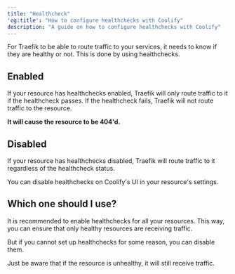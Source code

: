 ```yaml
---
title: "Healthcheck"
'og:title': "How to configure healthchecks with Coolify"
description: "A guide on how to configure healthchecks with Coolify"
---
```


For Traefik to be able to route traffic to your services, it needs to know if they are healthy or not. This is done by using healthchecks.

## Enabled
If your resource has healthchecks enabled, Traefik will only route traffic to it if the healthcheck passes. If the healthcheck fails, Traefik will not route traffic to the resource.

**It will cause the resource to be 404'd.**

## Disabled
If your resource has healthchecks disabled, Traefik will route traffic to it regardless of the healthcheck status.

You can disable healthchecks on Coolify's UI in your resource's settings.

## Which one should I use?

It is recommended to enable healthchecks for all your resources. This way, you can ensure that only healthy resources are receiving traffic.

But if you cannot set up healthchecks for some reason, you can disable them. 

Just be aware that if the resource is unhealthy, it will still receive traffic.
